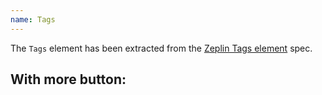 ```yaml
---
name: Tags
---
```


The `Tags` element has been extracted from the
[Zeplin Tags element](https://zpl.io/a39ZQ71) spec.

<Playground expanded={false}>
  <Tags
    tags={[
      {
        name: "Sculpture",
        href: "/gene/sculpture",
      },
      {
        name: "Repetition",
        href: "/gene/repetition",
      },
      {
        name: "United States",
        href: "/gene/united-states",
      },
      {
        name: "1960s",
        href: "/gene/1960s",
      },
      {
        name: "Minimalism",
        href: "/gene/minimalism",
      },
    ]}
  />
</Playground>

## With more button:

<Playground expanded={false}>
  <Tags
    tags={[
      {
        name: "Sculpture",
        href: "/gene/sculpture",
      },
      {
        name: "Repetition",
        href: "/gene/repetition",
      },
      {
        name: "United States",
        href: "/gene/united-states",
      },
      {
        name: "1960s",
        href: "/gene/1960s",
      },
      {
        name: "Minimalism",
        href: "/gene/minimalism",
      },
      {
        name: "Abstract Art",
        href: "/gene/abstract-art",
      },
      {
        name: "Line, Form, and Color",
        href: "/gene/line-form-and-color",
      },
      {
        name: "1860–1969",
        href: "/gene/1860-1969",
      },
      {
        name: "Abstract Sculpture",
        href: "/gene/abstract-sculpture",
      },
      {
        name: "Linear Forms",
        href: "/gene/linear-forms",
      },
    ]}
    displayNum={5}
  />
</Playground>
